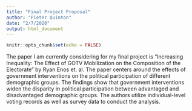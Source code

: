```yaml
---
title: "Final Project Proposal"
author: "Pieter Quinton"
date: "2/7/2020"
output: html_document
---
```


```r
knitr::opts_chunk$set(echo = FALSE)
```

The paper I am currently considering for my final project is "Increasing Inequality: The Effect of GOTV Mobilization on the Composition of the Electorate" by Ryan Enos et. al. The paper centers around the effects of government interventions on the political participation of different demographic groups. The findings show that government interventions widen the disparity in political participation between advantaged and disadvantaged demographic groups. The authors utilize individual-level voting records as well as survey data to conduct the analysis. 